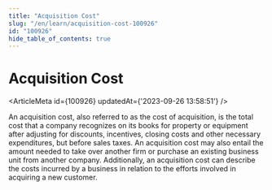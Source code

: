 ```yaml
---
title: "Acquisition Cost"
slug: "/en/learn/acquisition-cost-100926"
id: "100926"
hide_table_of_contents: true
---
```



# Acquisition Cost

<ArticleMeta id={100926} updatedAt={'2023-09-26 13:58:51'} />
<div className='border-solid border-b border-t-0 my-4 border-[var(--ifm-color-gray-300)]' />

An acquisition cost, also referred to as the cost of acquisition, is the total cost that a company recognizes on its books for property or equipment after adjusting for discounts, incentives, closing costs and other necessary expenditures, but before sales taxes. An acquisition cost may also entail the amount needed to take over another firm or purchase an existing business unit from another company. Additionally, an acquisition cost can describe the costs incurred by a business in relation to the efforts involved in acquiring a new customer.
